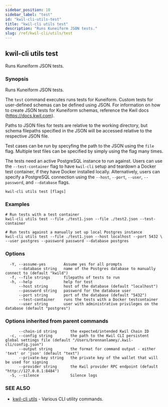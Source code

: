 ```yaml
---
sidebar_position: 10
sidebar_label: "test"
id: "kwil-cli-utils-test"
title: "kwil-cli utils test"
description: "Runs Kuneiform JSON tests."
slug: /ref/kwil-cli/utils/test
---
```


## kwil-cli utils test

Runs Kuneiform JSON tests.

### Synopsis

Runs Kuneiform JSON tests.
	
The `test` command executes runs tests for Kuneiform.
Custom tests for user-defined schemas can be defined using JSON.
For information on how to create JSON tests for Kuneiform schemas,
reference the Kwil docs (https://docs.kwil.com).

Paths to JSON files for tests are relative to the working directory, but
schema filepaths specified in the JSON will be accessed relative to the
respective JSON file.

Test cases can be run by specyfing the path to the JSON using the
`file` flag. Multiple test files can be specified by simply
using the flag many times.

The tests need an active PostgreSQL instance to run against. Users can
use the `--test-container` flag to have `kwil-cli` setup
and teardown a Docker test container, if they have Docker installed locally.
Alternatively, users can specify a PostgreSQL connection using the
 `--host`, `--port`, `--user`, `--password`, and `--database` flags.

```
kwil-cli utils test [flags]
```

### Examples

```
# Run tests with a test container
kwil-cli utils test --file ./test1.json --file ./test2.json --test-container

# Run tests against a manually set up local Postgres instance
kwil-cli utils test --file ./test1.json --host localhost --port 5432 \
--user postgres --password password --database postgres
```

### Options

```
  -Y, --assume-yes        Assume yes for all prompts
      --database string   name of the Postgres database to manually connect to (default "kwild")
  -f, --file strings      filepaths of tests to run
  -h, --help              help for test
      --host string       host of the database (default "localhost")
      --password string   password for the database user
      --port string       port of the database (default "5432")
      --test-container    runs the tests with a Docker testcontainer
      --user string       user with administrative privileges on the database (default "postgres")
```

### Options inherited from parent commands

```
      --chain-id string      the expected/intended Kwil Chain ID
  -c, --config string        the path to the Kwil CLI persistent global settings file (default "/Users/brennanlamey/.kwil-cli/config.json")
      --output string        the format for command output - either 'text' or 'json' (default "text")
      --private-key string   the private key of the wallet that will be used for signing
      --provider string      the Kwil provider RPC endpoint (default "http://127.0.0.1:8484")
  -S, --silence              Silence logs
```

### SEE ALSO

* [kwil-cli utils](/docs/ref/kwil-cli/utils)	 - Various CLI utility commands.

